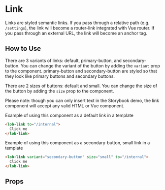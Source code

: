 
# Link

Links are styled semantic links. If you pass through a relative path (e.g. `/settings`), the link will become a router-link integrated with Vue router. If you pass through an external URL, the link will become an anchor tag.

<Preview>
  <Story id="components-loblink--primary" />
</Preview>

## How to Use

There are 3 variants of links: default, primary-button, and secondary-button. You can change the variant of the button by adding the `variant` prop to the component. primary-button and secondary-button are styled so that they look like primary buttons and secondary buttons.

There are 2 sizes of buttons: default and small. You can change the size of the button by adding the `size` prop to the component.

Please note: though you can only insert text in the Storybook demo, the link component will accept any valid HTML or Vue component.

Example of using this component as a default link in a template

<!-- todo -->
```html
<lob-link to="/internal">
  Click me
</lob-link>
```

Example of using this component as a secondary-button, small link in a template

<!-- todo -->
```html
<lob-link variant="secondary-button" size="small" to="/internal">
  Click me
</lob-link>
```

## Props

<ArgsTable story={PRIMARY_STORY} />
